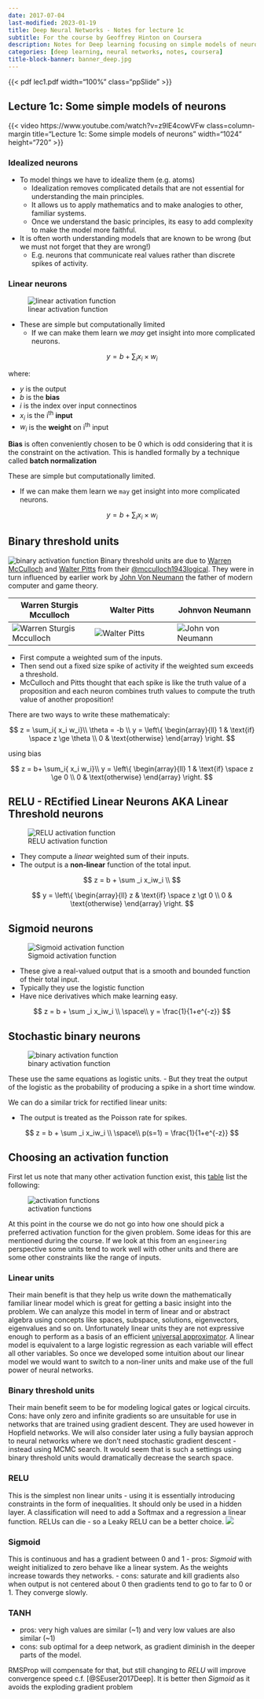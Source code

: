 ```yaml
---
date: 2017-07-04
last-modified: 2023-01-19
title: Deep Neural Networks - Notes for lecture 1c
subtitle: For the course by Geoffrey Hinton on Coursera
description: Notes for Deep learning focusing on simple models of neurons 
categories: [deep learning, neural networks, notes, coursera] 
title-block-banner: banner_deep.jpg
---
```

```{=html}
<style>
.a4paper {margin: 0; aspect-ratio: 1 / 1.41;}
.letterpaper  {margin: 0; aspect-ratio: 22 / 17;}
.ppSlide {margin: 0; aspect-ratio: 22 / 13;}
</style>
```

{{< pdf lec1.pdf width="100%" class="ppSlide" >}}

## Lecture 1c: Some simple models of neurons 

{{< video https://www.youtube.com/watch?v=z9lE4cowVFw
    class=column-margin
    title="Lecture 1c: Some simple models of neurons" 
    width="1024" 
    height="720" >}}


### Idealized neurons

- To model things we have to idealize them (e.g. atoms)
  - Idealization removes complicated details that are not essential for understanding the main principles.
  - It allows us to apply mathematics and to make analogies to other, familiar systems.
  - Once we understand the basic principles, its easy to add complexity to make the model more faithful.
- It is often worth understanding models that are known to be wrong (but we must not forget that they are wrong!)
  - E.g. neurons that communicate real values rather than discrete spikes of activity. 

### Linear neurons

::: .column-margin
![linear activation function](linear_activation_fn.png)
:::


- These are simple but computationally limited
  - If we can make them learn we *may* get insight into more complicated neurons. 

$$
y=b+\sum_i{ x_i \times w_i}
$$

where:

- $y$ is the output        
- $b$ is the **bias**
- $i$ is the index over input connectinos         
- $x_i$ is the i^th^ **input**
- $w_i$ is the **weight** on i^th^ input

**Bias** is often conveniently chosen to be 0 which is odd considering that it is the constraint on the activation. This is handled formally by a technique called **batch normalization**


These are simple but computationally limited.

- If we can make them learn we `may` get insight into more complicated neurons. 

$$
y=b+\sum_i{ x_i \times w_i}
$$

## Binary threshold units

![binary activation function](2022-09-20-12-06-42.png){.column-margin}
Binary threshold units are due to  [Warren McCulloch](http://en.wikipedia.org/wiki/Warren_McCulloch) and [Walter Pitts](http://en.wikipedia.org/wiki/Walter_Pitts) from their [@mcculloch1943logical](McCulloch.and.Pitts.pdf). They were in turn influenced by earlier work by [John Von Neumann](https://en.wikipedia.org/wiki/John_von_Neumann) the father of modern computer and game theory.


| Warren Sturgis Mcculloch | Walter Pitts |Johnvon Neumann  |
|--|--|--|
|![Warren Sturgis Mcculloch](WarrenSturgisMcculloch.jpg)  | ![Walter Pitts](WalterPitts.jpg)   | ![John von Neumann](JohnvonNeumann.gif)   |

- First compute a weighted sum of the inputs.
- Then send out a fixed size spike of activity if the weighted sum exceeds a threshold.
- McCulloch and Pitts thought that each spike is like the truth value of a proposition and each neuron combines truth values to compute the truth value of another proposition! 

There are two ways to write these mathematicaly: 

$$
z = \sum_i{ x_i w_i}\\
 \theta = -b \\
 y = \left\{ 
   \begin{array}{ll}
       1 & \text{if} \space z \ge \theta \\
       0 & \text{otherwise}
   \end{array}
    \right.
$$ 

using bias 

$$
z = b+ \sum_i{ x_i w_i}\\
 y = \left\{ 
   \begin{array}{ll}
       1 & \text{if} \space z \ge 0 \\
       0 & \text{otherwise}
   \end{array}
    \right.
$$ 

## RELU - REctified Linear Neurons AKA Linear Threshold neurons

![RELU activation function](2022-09-20-12-05-29.png){.column-margin}

- They compute a *linear* weighted sum of their inputs.
- The output is a **non-linear** function of the total input.

$$
z = b + \sum _i x_iw_i \\ 
$$

$$
y = \left\{ 
   \begin{array}{ll}
       z & \text{if} \space z \gt 0 \\
       0 & \text{otherwise}
   \end{array}
   \right.
$$

## Sigmoid neurons

![Sigmoid activation function](2022-09-20-12-05-05.png){.column-margin}

- These give a real-valued output that is a smooth and bounded function of their total input. 
- Typically they use the logistic function 
- Have nice derivatives which make learning easy.


$$
z = b + \sum _i x_iw_i \\
\space\\ 
y = \frac{1}{1+e^{-z}}
$$

## Stochastic binary neurons 

![binary activation function](2022-09-20-12-04-03.png){.column-margin}

These use the same equations as logistic units. 
- But they treat the output of the logistic as the probability of producing a spike in a short time window. 
  
We can do a similar trick for rectified linear units:

- The output is treated as the Poisson rate for spikes.

$$
z = b + \sum _i x_iw_i \\
\space\\ 
p(s=1) = \frac{1}{1+e^{-z}}
$$

## Choosing an activation function

First let us note that many other activation function exist, this [table](https://en.wikipedia.org/wiki/Activation_function#Table_of_activation_functions) list the following:

![activation functions](2022-09-20-09-45-19.png){.column-margin}

At this point in the course we do not go into how one should pick a preferred activation function for the given problem. Some ideas for this are mentioned during the course.
If we look at this from an `engineering` perspective some units tend to work well with other units and there are some other constraints like the range of inputs.


### Linear units  

Their main benefit is that they help us write down the mathematically familiar linear model which is great for getting a basic insight into the problem. We can analyze this model in term of linear and or abstract algebra using concepts like spaces, subspace, solutions, eigenvectors, eigenvalues and so on.
Unfortunately linear units they are not expressive enough to perform as a basis of an efficient [universal approximator](https://en.wikipedia.org/wiki/Universal_approximation_theorem). A linear model is equivalent to a large logistic regression as each variable will effect all other variables. So once we developed some intuition about our linear model we would want to switch to a non-liner units and make use of the full power of neural networks.


### Binary threshold units 

Their main benefit seem to be for modeling logical gates or logical circuits. 
Cons: have only zero and infinite gradients so are unsuitable for use in networks that are trained using gradient descent. They are used however in Hopfield networks. 
We will also consider later using a fully baysian approch to neural networks where we don't need stochastic gradient descent - instead using MCMC search. It would seem that is such a settings using binary threshold units would dramatically decrease the search space.


### RELU 

 This is the simplest non linear units - using it is essentially introducing constraints in the form of inequalities.
It should only be used in a hidden layer. A classification will need to add a Softmax and a regression a linear function. 
RELUs can die - so a Leaky RELU can be a better choice. 
![](2022-09-20-12-02-43.png){.column-margin}

### Sigmoid 

 This is continuous and has a gradient between 0 and 1 
- pros: *Sigmoid* with weight initialized to  zero behave like a linear system. As the weights increase towards they networks.
- cons: saturate and kill gradients also when output is not centered about 0 then gradients tend to go to far to 0 or 1. 
They converge slowly. 

### TANH

- pros: very high values are similar (~1) and very low values are also similar (~1) 
- cons: sub optimal for a deep network, as gradient diminish in the deeper parts of the model.

RMSProp will compensate for that, but still changing to *RELU* will improve convergence speed c.f. [@SEuser2017Deep]. It is better then *Sigmoid* as it avoids the exploding gradient problem 

